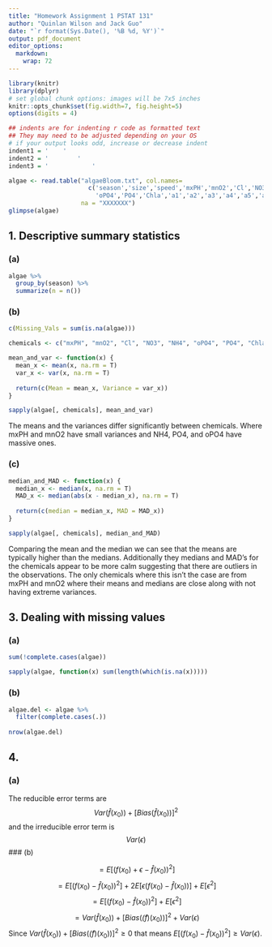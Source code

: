 ```yaml
---
title: "Homework Assignment 1 PSTAT 131"
author: "Quinlan Wilson and Jack Guo"
date: "`r format(Sys.Date(), '%B %d, %Y')`"
output: pdf_document
editor_options: 
  markdown: 
    wrap: 72
---
```


```r
library(knitr)
library(dplyr)
# set global chunk options: images will be 7x5 inches
knitr::opts_chunk$set(fig.width=7, fig.height=5)
options(digits = 4)

## indents are for indenting r code as formatted text
## They may need to be adjusted depending on your OS
# if your output looks odd, increase or decrease indent
indent1 = '    '
indent2 = '        '
indent3 = '            '
```

```r
algae <- read.table("algaeBloom.txt", col.names=
                      c('season','size','speed','mxPH','mnO2','Cl','NO3','NH4',
                        'oPO4','PO4','Chla','a1','a2','a3','a4','a5','a6','a7'),
                    na = "XXXXXXX")
glimpse(algae)
```

## 1. Descriptive summary statistics

### (a)

```r
algae %>%
  group_by(season) %>%
  summarize(n = n())
```

### (b)

```r
c(Missing_Vals = sum(is.na(algae)))

chemicals <- c("mxPH", "mnO2", "Cl", "NO3", "NH4", "oPO4", "PO4", "Chla")

mean_and_var <- function(x) {
  mean_x <- mean(x, na.rm = T)
  var_x <- var(x, na.rm = T)
  
  return(c(Mean = mean_x, Variance = var_x))
}

sapply(algae[, chemicals], mean_and_var)
```

The means and the variances differ significantly between chemicals.
Where mxPH and mnO2 have small variances and NH4, PO4, and oPO4 have
massive ones.

### (c)

```r
median_and_MAD <- function(x) {
  median_x <- median(x, na.rm = T)
  MAD_x <- median(abs(x - median_x), na.rm = T)
  
  return(c(median = median_x, MAD = MAD_x))
}

sapply(algae[, chemicals], median_and_MAD)
```

Comparing the mean and the median we can see that the means are
typically higher than the medians. Additionally they medians and MAD's
for the chemicals appear to be more calm suggesting that there are
outliers in the observations. The only chemicals where this isn't the
case are from mxPH and mnO2 where their means and medians are close
along with not having extreme variances.

## 3. Dealing with missing values

### (a)

```r
sum(!complete.cases(algae))

sapply(algae, function(x) sum(length(which(is.na(x)))))
```

### (b)

```r
algae.del <- algae %>%
  filter(complete.cases(.))
  
nrow(algae.del)
```

## 4.

### (a)

The reducible error terms are
$$Var(\hat{f}(x_0))+[Bias(\hat{f}(x_0))]^2$$ and the irreducible error
term is $$Var(\epsilon)$$ \### (b)

$$=E[(f(x_0) + \epsilon-\hat{f}(x_0))^2]$$
$$=E[(f(x_0)-\hat{f}(x_0))^2]+2E[\epsilon(f(x_0)-\hat{f}(x_0))] + E[\epsilon^2]$$
$$=E[(f(x_0)-\hat{f}(x_0))^2] + E[\epsilon^2]$$
$$=Var(\hat{f}(x_0))+[Bias(\hat(f)(x_0))]^2+Var(\epsilon)$$ Since
$Var(\hat{f}(x_0))+[Bias(\hat(f)(x_0))]^2 \ge 0$ that means
$E[(f(x_0)-\hat{f}(x_0))^2] \ge Var(\epsilon)$.



